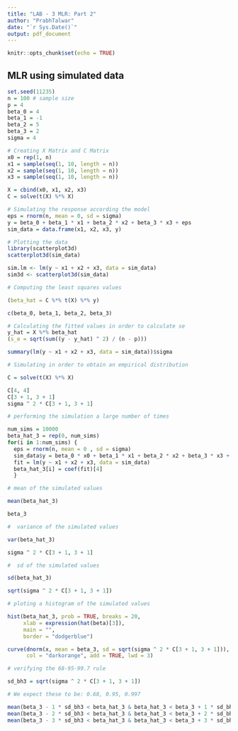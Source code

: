 ---
title: "LAB - 3 MLR: Part 2"
author: "PrabhTalwar"
date: "`r Sys.Date()`"
output: pdf_document
---

```{r setup, include=FALSE}
knitr::opts_chunk$set(echo = TRUE)
```

##  MLR using simulated data


```{r}
set.seed(11235)
n = 100 # sample size
p = 4
beta_0 = 4
beta_1 = -1
beta_2 = 5
beta_3 = 2
sigma = 4
```

```{r}
# Creating X Matrix and C Matrix
x0 = rep(1, n)
x1 = sample(seq(1, 10, length = n))
x2 = sample(seq(1, 10, length = n))
x3 = sample(seq(1, 10, length = n))

X = cbind(x0, x1, x2, x3)
C = solve(t(X) %*% X)
```

```{r}
# Simulating the response according the model 
eps = rnorm(n, mean = 0, sd = sigma)
y = beta_0 + beta_1 * x1 + beta_2 * x2 + beta_3 * x3 + eps
sim_data = data.frame(x1, x2, x3, y)

```

```{r}
# Plotting the data
library(scatterplot3d)
scatterplot3d(sim_data)
```

```{r}
sim.lm <- lm(y ~ x1 + x2 + x3, data = sim_data)
sim3d <- scatterplot3d(sim_data)

```

```{r}
# Computing the least squares values

(beta_hat = C %*% t(X) %*% y)

c(beta_0, beta_1, beta_2, beta_3)
```

```{r}
# Calculating the fitted values in order to calculate se
y_hat = X %*% beta_hat
(s_e = sqrt(sum((y - y_hat) ^ 2) / (n - p)))

summary(lm(y ~ x1 + x2 + x3, data = sim_data))$sigma
```

```{r}
# Simulating in order to obtain an empirical distribution

C = solve(t(X) %*% X)

C[4, 4]
C[3 + 1, 3 + 1]
sigma ^ 2 * C[3 + 1, 3 + 1]
```

```{r}
# performing the simulation a large number of times

num_sims = 10000
beta_hat_3 = rep(0, num_sims)
for(i in 1:num_sims) {
  eps = rnorm(n, mean = 0 , sd = sigma)
  sim_data$y = beta_0 * x0 + beta_1 * x1 + beta_2 * x2 + beta_3 * x3 + eps
  fit = lm(y ~ x1 + x2 + x3, data = sim_data)
  beta_hat_3[i] = coef(fit)[4]
  }

```

```{r}
# mean of the simulated values

mean(beta_hat_3)

beta_3
```

```{r}
#  variance of the simulated values

var(beta_hat_3)

sigma ^ 2 * C[3 + 1, 3 + 1]

```

```{r}
#  sd of the simulated values

sd(beta_hat_3)

sqrt(sigma ^ 2 * C[3 + 1, 3 + 1])

```

```{r}
# ploting a histogram of the simulated values

hist(beta_hat_3, prob = TRUE, breaks = 20,
     xlab = expression(hat(beta)[3]),
     main = "", 
     border = "dodgerblue")

curve(dnorm(x, mean = beta_3, sd = sqrt(sigma ^ 2 * C[3 + 1, 3 + 1])),
      col = "darkorange", add = TRUE, lwd = 3)
```

```{r}
# verifying the 68-95-99.7 rule

sd_bh3 = sqrt(sigma ^ 2 * C[3 + 1, 3 + 1])

# We expect these to be: 0.68, 0.95, 0.997

mean(beta_3 - 1 * sd_bh3 < beta_hat_3 & beta_hat_3 < beta_3 + 1 * sd_bh3)
mean(beta_3 - 2 * sd_bh3 < beta_hat_3 & beta_hat_3 < beta_3 + 2 * sd_bh3)
mean(beta_3 - 3 * sd_bh3 < beta_hat_3 & beta_hat_3 < beta_3 + 3 * sd_bh3)
```

